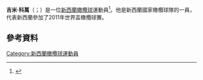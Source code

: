 '''吉米·科萬'''（{{lang-en|Jimmy Cowan}}；{{bd|1982年|3月6日}}）是一位[[新西蘭|新西蘭]][[橄欖球|橄欖球]]運動員<ref name="ab">{{cite web|title=Jimmy Cowan profile|url=https://www.allblacks.com/index.cfm?layout=PlayerProfile&playerID=592|publisher=allblacks.com|accessdate=7 June 2013|deadurl=yes|archiveurl=https://web.archive.org/web/20130512024055/http://www.allblacks.com/index.cfm?layout=PlayerProfile&playerID=592|archivedate=2013年5月12日}}</ref>。他是新西蘭國家橄欖球隊的一員，代表新西蘭參加了2011年世界盃橄欖球賽。
==參考資料==
{{Reflist}}
[[Category:新西蘭橄欖球運動員|Category:新西蘭橄欖球運動員]]